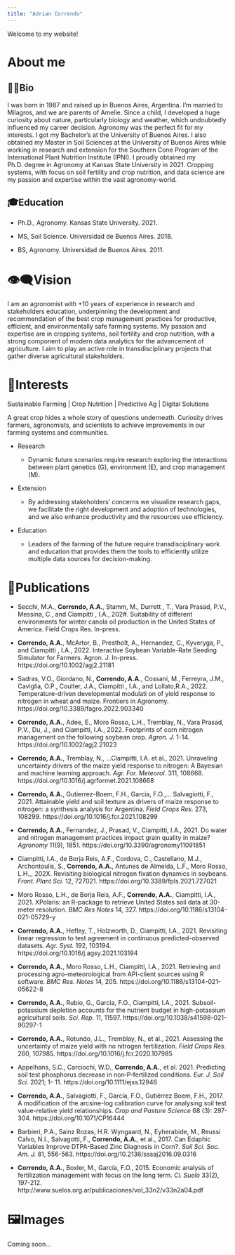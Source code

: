 ```yaml
---
title: "Adrian Correndo"
---
```


Welcome to my website!

# About me

::: panel-tabset
## 🙋🏻Bio

I was born in 1987 and raised up in Buenos Aires, Argentina. I'm married to Milagros, and we are parents of Amelie. Since a child, I developed a huge curiosity about nature, particularly biology and weather, which undoubtedly influenced my career decision. Agronomy was the perfect fit for my interests. I got my Bachelor's at the University of Buenos Aires. I also obtained my Master in Soil Sciences at the University of Buenos Aires while working in research and extension for the Southern Cone Program of the International Plant Nutrition Institute (IPNI). I proudly obtained my Ph.D. degree in Agronomy at Kansas State University in 2021. Cropping systems, with focus on soil fertility and crop nutrition, and data science are my passion and expertise within the vast agronomy-world.

## 🎓Education

-   Ph.D., Agronomy. Kansas State University. 2021.

-   MS, Soil Science. Universidad de Buenos Aires. 2018.

-   BS, Agronomy. Universidad de Buenos Aires. 2011.

# 
:::

# 👁️‍🗨️Vision

I am an agronomist with +10 years of experience in research and stakeholders education, underpinning the development and recommendation of the best crop management practices for productive, efficient, and environmentally safe farming systems. My passion and expertise are in cropping systems, soil fertility and crop nutrition, with a strong component of modern data analytics for the advancement of agriculture. I aim to play an active role in transdisciplinary projects that gather diverse agricultural stakeholders.

# 🌽Interests

Sustainable Farming \| Crop Nutrition \| Predictive Ag \| Digital Solutions

A great crop hides a whole story of questions underneath. Curiosity drives farmers, agronomists, and scientists to achieve improvements in our farming systems and communities.

-   Research

    -   Dynamic future scenarios require research exploring the interactions between plant genetics (G), environment (E), and crop management (M).

-   Extension

    -   By addressing stakeholders' concerns we visualize research gaps, we facilitate the right development and adoption of technologies, and we also enhance productivity and the resources use efficiency.

-   Education

    -   Leaders of the farming of the future require transdisciplinary work and education that provides them the tools to efficiently utilize multiple data sources for decision-making.

# 📑Publications

-   Secchi, M.A., **Correndo, A.A.**, Stamm, M., Durrett , T., Vara Prasad, P.V., Messina, C., and Ciampitti , I.A., 202#. Suitability of different environments for winter canola oil production in the United States of America. Field Crops Res. In-press.

-   **Correndo, A.A.**, McArtor, B., Prestholt, A., Hernandez, C., Kyveryga, P., and Ciampitti , I.A., 2022. Interactive Soybean Variable-Rate Seeding Simulator for Farmers. Agron. J. In-press. https://doi.org/10.1002/agj2.21181

-   Sadras, V.O., Giordano, N., **Correndo, A.A.**, Cossani, M., Ferreyra, J.M., Caviglia, O.P., Coulter, J.A., Ciampitti , I.A., and Lollato,R.A., 2022. Temperature-driven developmental modulati on of yield response to nitrogen in wheat and maize. Frontiers in Agronomy. https://doi.org/10.3389/fagro.2022.903340

-   **Correndo, A.A.**, Adee, E., Moro Rosso, L.H., Tremblay, N., Vara Prasad, P.V., Du, J., and Ciampitti, I.A., 2022. Footprints of corn nitrogen management on the following soybean crop. *Agron. J.* 1-14. https://doi.org/10.1002/agj2.21023

-   **Correndo, A.A.**, Tremblay, N., ...Ciampitti, I.A. et al., 2021. Unraveling uncertainty drivers of the maize yield response to nitrogen: A Bayesian and machine learning approach. *Agr. For. Meteorol.* 311, 108668. https://doi.org/10.1016/j.agrformet.2021.108668

-   **Correndo, A.A.**, Gutierrez-Boem, F.H., Garcia, F.O.,... Salvagiotti, F., 2021. Attainable yield and soil texture as drivers of maize response to nitrogen: a synthesis analysis for Argentina. *Field Crops Res.* 273, 108299. https://doi.org/10.1016/j.fcr.2021.108299

-   **Correndo, A.A.**, Fernandez, J., Prasad, V., Ciampitti, I.A., 2021. Do water and nitrogen management practices impact grain quality in maize? *Agronomy* 11(9), 1851. https://doi.org/10.3390/agronomy11091851

-   Ciampitti, I.A., de Borja Reis, A.F., Cordova, C., Castellano, M.J., Archontoulis, S., **Correndo, A.A.**, Antunes de Almeida, L.F., Moro Rosso, L.H.,, 202X. Revisiting biological nitrogen fixation dynamics in soybeans. *Front. Plant Sci.* 12, 727021. https://doi.org/10.3389/fpls.2021.727021

-   Moro Rosso, L.H., de Borja Reis, A.F., **Correndo, A.A.**, Ciampitti, I.A., 2021. XPolaris: an R-package to retrieve United States soil data at 30-meter resolution. *BMC Res Notes* 14, 327. https://doi.org/10.1186/s13104-021-05729-y

-   **Correndo, A.A.**, Hefley, T., Holzworth, D., Ciampitti, I.A., 2021. Revisiting linear regression to test agreement in continuous predicted-observed datasets. *Agr. Syst.* 192, 103194. https://doi.org/10.1016/j.agsy.2021.103194

-   **Correndo, A.A.**, Moro Rosso, L.H., Ciampitti, I.A., 2021. Retrieving and processing agro-meteorological from API-client sources using R software. *BMC Res. Notes* 14, 205. https://doi.org/10.1186/s13104-021-05622-8

-   **Correndo, A.A.**, Rubio, G., Garcia, F.O., Ciampitti, I.A., 2021. Subsoil-potassium depletion accounts for the nutrient budget in high-potassium agricultural soils. *Sci. Rep.* 11, 11597. https://doi.org/10.1038/s41598-021-90297-1

-   **Correndo, A.A.**, Rotundo, J.L., Tremblay, N., et al., 2021. Assessing the uncertainty of maize yield with no nitrogen fertilization. *Field Crops Res.* 260, 107985. https://doi.org/10.1016/j.fcr.2020.107985

-   Appelhans, S.C., Carciochi, W.D., **Correndo, A.A.**, et al. 2021. Predicting soil test phosphorus decrease in non‐P‐fertilized conditions. *Eur. J. Soil Sci.* 2021; 1-- 11. https://doi.org/10.1111/ejss.12946

-   **Correndo, A.A.**, Salvagiotti, F., García, F.O., Gutiérrez Boem, F.H., 2017. A modification of the arcsine-log calibration curve for analysing soil test value-relative yield relationships. *Crop and Pasture Science* 68 (3): 297-304. https://doi.org/10.1071/CP16444

-   Barbieri, P.A., Sainz Rozas, H.R. Wyngaard, N., Eyherabide, M., Reussi Calvo, N.I., Salvagotti, F., **Correndo, A.A.**, et al., 2017. Can Edaphic Variables Improve DTPA-Based Zinc Diagnosis in Corn?. *Soil Sci. Soc. Am. J.* 81, 556-563. https://doi.org/10.2136/sssaj2016.09.0316

-   **Correndo, A.A.**, Boxler, M., García, F.O., 2015. Economic analysis of fertilization management with focus on the long term. *Ci. Suelo* 33(2), 197-212. http://www.suelos.org.ar/publicaciones/vol_33n2/v33n2a04.pdf

# 🖼️Images

Coming soon...
